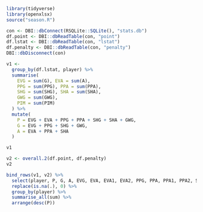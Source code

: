 ```r
library(tidyverse)
library(openxlsx)
source("season.R")
```

```r
con <- DBI::dbConnect(RSQLite::SQLite(), "stats.db")
df.point <- DBI::dbReadTable(con, "point")
df.lstat <- DBI::dbReadTable(con, "lstat")
df.penalty <- DBI::dbReadTable(con, "penalty")
DBI::dbDisconnect(con)
```

```r
v1 <-
  group_by(df.lstat, player) %>%
  summarise(
    EVG = sum(G), EVA = sum(A), 
    PPG = sum(PPG), PPA = sum(PPA), 
    SHG = sum(SHG), SHA = sum(SHA), 
    GWG = sum(GWG),
    PIM = sum(PIM)
  ) %>%
  mutate(
    P = EVG + EVA + PPG + PPA + SHG + SHA + GWG,
    G = EVG + PPG + SHG + GWG,
    A = EVA + PPA + SHA
  )

v1
```

```r
v2 <- overall.2(df.point, df.penalty)
v2
```

```r
bind_rows(v1, v2) %>% 
  select(player, P, G, A, EVG, EVA, EVA1, EVA2, PPG, PPA, PPA1, PPA2, SHG, SHA, SHA1, SHA2, PEN, PIM) %>%
  replace(is.na(.), 0) %>%
  group_by(player) %>%
  summarise_all(sum) %>%
  arrange(desc(P)) 
```
